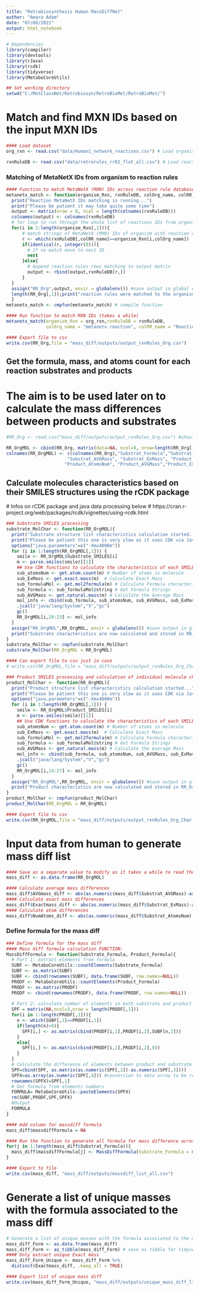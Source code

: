 ```yaml
---
title: "Retrobiosynthesis Human MassDiffNet"
author: "Amara Adam"
date: "07/08/2021"
output: html_notebook
---
```


```r
# Dependencies
library(compiler)
library(devtools)
library(rJava)
library(rcdk)
library(tidyverse)
library(MetaboCoreUtils)

## Set working directory
setwd("C:/MetClassNet/Retrobiosyn/RetroBioMet/RetroBioMet/")

```

# Match and find MXN IDs based on the input MXN IDs

```r
#### Load dataset 
org_rxn <- read.csv("data/Human1_network_reactions.csv") # Load organism (here based on Human1 GSMN) reaction list with MetaNetX IDs

rxnRuleDB <- read.csv("data/retrorules_rr02_flat_all.csv") # Load reaction rules database

```

##############################################################
### Matching of MetaNetX IDs from organism to reaction rules

```r
#### Function to match MetaNetX (MXN) IDs across reaction rule database and organism reaction list
metanetx_match <- function(organism_Rxn, rxnRuleDB, colOrg_name, colRR_name){
  print("Reaction MetaNetX IDs matching is running...")
  print("Please be patient it may take quite some time")
  output <- matrix(nrow = 0, ncol = length(colnames(rxnRuleDB)))
  colnames(output) <- colnames(rxnRuleDB)
  # for loop to run through the whole list of reactions IDs from organism
  for(i in 1:length(organism_Rxn[,1])){
      # match strings of MetaNetX (MXN) IDs of organism with reaction rules database IDs
      r <- which(rxnRuleDB[,colRR_name]==organism_Rxn[i,colOrg_name])
      if(identical(r, integer(0))){
        # If no match move to next ID
        next
      }else{
        # Append reaction rules rows matching to output matrix
        output <- rbind(output,rxnRuleDB[r,])
      }     
  }
  assign("RR_Org",output, envir = globalenv()) #save output in global environment
  length(RR_Org[,1]);print("reaction rules were matched to the organism reaction list")
  }
metanetx_match <- cmpfun(metanetx_match) # compile function

```

```r
#### Run function to match MXN IDs (takes a while)
metanetx_match(organism_Rxn = org_rxn,rxnRuleDB = rxnRuleDB,
               colOrg_name = "metanetx.reaction", colRR_name = "Reaction_ID")

#### Export file to csv
write.csv(RR_Org,file = "mass_diff/outputs/output_rxnRules_Org.csv")
```

###################################################
## Get the formula, mass, and atoms count for each reaction substrates and products 

# The aim is to be used later on to calculate the mass differences between products and substrates


```r
#RR_Org <- read.csv("mass_diff/outputs/output_rxnRules_Org.csv") #should already be a variable in global env 

RR_OrgMOL <- cbind(RR_Org, matrix(data=NA, ncol=8, nrow=length(RR_Org[,1])))
colnames(RR_OrgMOL) <- c(colnames(RR_Org),"Substrat_Formula","Substrat_AtomsNum",
                       "Substrat_AVGMass", "Substrat_ExMass", "Product_Formula",
                      "Product_AtomsNum", "Product_AVGMass","Product_ExMass")
```

## Calculate molecules characteristics based on their SMILES structures using the rCDK package
  # Infos on rCDK package and java data processing below
  # https://cran.r-project.org/web/packages/rcdk/vignettes/using-rcdk.html

```r
### Substrate SMILES processing
substrate_MolChar <- function(RR_OrgMOL){
  print("Substrate structure list characteristics calculation started...")
  print("Please be patient this one is very slow as it uses CDK via Java and calculate each characteristics individually")
  options("java.parameters"=c("-Xmx4000m"))
  for (i in 1:length(RR_OrgMOL[,1])) {
    smile <- RR_OrgMOL$Substrate_SMILES[i]
    m <- parse.smiles(smile)[[1]]
    ## Use CDK functions to calculate the characteristics of each SMILES
    sub_atomsNum <- get.atom.count(m) # Number of atoms in molecule
    sub_ExMass <- get.exact.mass(m)  # Calculate Exact Mass
    sub_formulaMol <- get.mol2formula(m) # Calculate Formula characteristics
    sub_formula <- sub_formulaMol@string # Get Formula Strings
    sub_AVGMass <- get.natural.mass(m) # Calculate the Average Mass
    mol_info <- cbind(sub_formula, sub_atomsNum, sub_AVGMass, sub_ExMass)
    .jcall("java/lang/System","V","gc")
    gc()
    RR_OrgMOL[i,20:23] <- mol_info
  }
  assign("RR_OrgMOL",RR_OrgMOL, envir = globalenv()) #save output in global environment
  print("Substrate characteristics are now calculated and stored in RR_OrgMOL")
}
substrate_MolChar <- cmpfun(substrate_MolChar)
substrate_MolChar(RR_OrgMOL = RR_OrgMOL)
```

```r
#### Can export file to csv just in case
# write.csv(RR_OrgMOL,file = "mass_diff/outputs/output_rxnRules_Org_Char.csv")
```

```r
### Product SMILES processing and calculation of individual molecule characteristics
product_MolChar <- function(RR_OrgMOL){
  print("Product structure list characteristics calculation started...")
  print("Please be patient this one is very slow as it uses CDK via Java and calculate each characteristics individually")
  options("java.parameters"=c("-Xmx4000m"))
  for (i in 1:length(RR_OrgMOL[,1])) {
    smile <- RR_OrgMOL$Product_SMILES[i]
    m <- parse.smiles(smile)[[1]]
    ## Use CDK functions to calculate the characteristics of each SMILES
    sub_atomsNum <- get.atom.count(m) # Number of atoms in molecule
    sub_ExMass <- get.exact.mass(m)  # Calculate Exact Mass
    sub_formulaMol <- get.mol2formula(m) # Calculate Formula characteristics
    sub_formula <- sub_formulaMol@string # Get Formula Strings
    sub_AVGMass <- get.natural.mass(m) # Calculate the Average Mass
    mol_info <- cbind(sub_formula, sub_atomsNum, sub_AVGMass, sub_ExMass)
    .jcall("java/lang/System","V","gc")
    gc()
    RR_OrgMOL[i,24:27] <- mol_info
  }
  assign("RR_OrgMOL",RR_OrgMOL, envir = globalenv()) #save output in global environment
  print("Product characteristics are now calculated and stored in RR_OrgMOL")
}
product_MolChar <- cmpfun(product_MolChar)
product_MolChar(RR_OrgMOL = RR_OrgMOL)
```

```r
#### Export file to csv
write.csv(RR_OrgMOL,file = "mass_diff/outputs/output_rxnRules_Org_Char.csv")

```

######################################################
# Input data from human to generate mass diff list

```r
#### Save as a separate value to modify as it takes a while to read the original file
mass_diff <- as.data.frame(RR_OrgMOL)

#### Calculate average mass differences
mass_diff$AVGmass_diff <- abs(as.numeric(mass_diff$Substrat_AVGMass)-as.numeric(mass_diff$Product_AVGMass))
#### Calculate exact mass differences
mass_diff$Exactmass_diff <- abs(as.numeric(mass_diff$Substrat_ExMass)-as.numeric(mass_diff$Product_ExMass))
#### Calculate atom differences
mass_diff$NumAtoms_diff <- abs(as.numeric(mass_diff$Substrat_AtomsNum)-as.numeric(mass_diff$Product_AtomsNum))
```

### Define formula for the mass diff
```r
### Define formula for the mass diff
#### Mass diff formula calculation FUNCTION:
MassDiffFormula <- function(Substrate_Formula, Product_Formula){
  # Part 1: extract elements from formula
  SUBF <- MetaboCoreUtils::countElements(Substrate_Formula)
  SUBF <- as.matrix(SUBF)
  SUBF <- cbind(rownames(SUBF), data.frame(SUBF, row.names=NULL))
  PRODF <- MetaboCoreUtils::countElements(Product_Formula)
  PRODF <- as.matrix(PRODF)
  PRODF <- cbind(rownames(PRODF), data.frame(PRODF, row.names=NULL))
  
  # Part 2: calculate number of elements in both substrate and product then match them in a matrix
  SPF = matrix(NA,ncol=3,nrow = length(PRODF[,1]))
  for(i in 1:length(PRODF[,1])){
    n <- which(SUBF[,1]==PRODF[i,1])
    if(length(n)>0){
      SPF[i,] <- as.matrix(cbind(PRODF[i,1],PRODF[i,2],SUBF[n,2]))
    }
    else{
      SPF[i,] <- as.matrix(cbind(PRODF[i,1],PRODF[i,2],0))
    }
  }
  # Calculate the difference of elements between product and substrate
  SPF=cbind(SPF, as.matrix(as.numeric(SPF[,2])-as.numeric(SPF[,3])))
  SPFX=as.array(as.numeric(SPF[,4])) #conversion to data array to be readable by pasteElements
  rownames(SPFX)=SPF[,1]
  # Get formula from elements numbers
  FORMULA= MetaboCoreUtils::pasteElements(SPFX)
  rm(SUBF,PRODF,SPF,SPFX)
  #Output
  FORMULA
}

```

```r
#### Add column for massdiff formula
mass_diff$massdiffFormula = NA

#### Run the function to generate all formula for mass difference across all row
for(j in 1:length(mass_diff$Substrat_Formula)){
  mass_diff$massdiffFormula[j] <- MassDiffFormula(Substrate_Formula = mass_diff$Substrat_Formula[j],Product_Formula = mass_diff$Product_Formula[j])
}

#### Export to file
write.csv(mass_diff, "mass_diff/outputs/massdiff_list_all.csv")
```

#################################################
# Generate a list of unique masses with the formula associated to the mass diff
```r
# Generate a list of unique masses with the formula associated to the mass diff
mass_diff_Form <- as.data.frame(mass_diff)
mass_diff_Form <- as_tibble(mass_diff_Form) # save as tibble for tidyverse
#### Only extract unique Exact mass
mass_diff_Form_Unique <- mass_diff_Form %>%
  distinct(Exactmass_diff, .keep_all = TRUE)

#### Export list of unique mass diff
write.csv(mass_diff_Form_Unique, "mass_diff/outputs/unique_mass_diff_list.csv")

```



